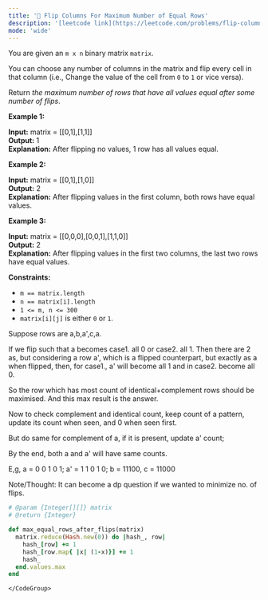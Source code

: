 ```yaml
---
title: '🧀 Flip Columns For Maximum Number of Equal Rows'
description: '[leetcode link](https://leetcode.com/problems/flip-columns-for-maximum-number-of-equal-rows/description/)'
mode: 'wide'
---
```

<Tabs>
  <Tab title="Question" icon="circle-question" iconType="regular">
    <Card>
      <p>You are given an <code>m x n</code> binary matrix <code>matrix</code>.</p>  <p>You can choose any number of columns in the matrix and flip every cell in that column (i.e., Change the value of the cell from <code>0</code> to <code>1</code> or vice versa).</p>  <p>Return <em>the maximum number of rows that have all values equal after some number of flips</em>.</p>   <p><strong class="example">Example 1:</strong></p>   <strong>Input:</strong> matrix = [[0,1],[1,1]] <br/> <strong>Output:</strong> 1 <br/> <strong>Explanation:</strong> After flipping no values, 1 row has all values equal.   <p><strong class="example">Example 2:</strong></p>   <strong>Input:</strong> matrix = [[0,1],[1,0]] <br/> <strong>Output:</strong> 2 <br/> <strong>Explanation:</strong> After flipping values in the first column, both rows have equal values.   <p><strong class="example">Example 3:</strong></p>   <strong>Input:</strong> matrix = [[0,0,0],[0,0,1],[1,1,0]] <br/> <strong>Output:</strong> 2 <br/> <strong>Explanation:</strong> After flipping values in the first two columns, the last two rows have equal values.    <p><strong>Constraints:</strong></p>  <ul>  <li><code>m == matrix.length</code></li>  <li><code>n == matrix[i].length</code></li>  <li><code>1 &lt;= m, n &lt;= 300</code></li>  <li><code>matrix[i][j]</code> is either&nbsp;<code>0</code> or <code>1</code>.</li> </ul> 
    </Card>
  </Tab>
  <Tab title="Solution" icon="lightbulb" iconType="regular" >
    <Card>
      Suppose rows are a,b,a',c,a. 

If we flip such that a becomes case1. all 0 or  case2. all 1. Then there are 2 as, but considering a row a', which is a flipped counterpart, but exactly as a when flipped, then, for case1., a' will become all 1 and in case2. become all 0. 

So the row which has most count of identical+complement rows should be maximised. And this max result is the answer.

Now to check complement and identical count, keep count of a pattern, update its count when seen, and 0 when seen first.

But do same for complement of a, if it is present, update a' count;

By the end, both a and a' will have same counts.

E,g,  a = 0 0 1 0 1;   a' = 1 1 0 1 0; b = 11100, c = 11000

Note/Thought: It can become a dp question if we wanted to minimize no. of flips.
    </Card>
  <Expandable title="code">
    <CodeGroup dropdown>
```ruby title="Flip Columns For Maximum Number of Equal Rows" lines
# @param {Integer[][]} matrix
# @return {Integer}

def max_equal_rows_after_flips(matrix)  
  matrix.reduce(Hash.new(0)) do |hash_, row|
    hash_[row] += 1
    hash_[row.map{ |x| (1-x)}] += 1
    hash_
  end.values.max
end
```
    </CodeGroup>
  </Expandable>
  </Tab>
</Tabs>